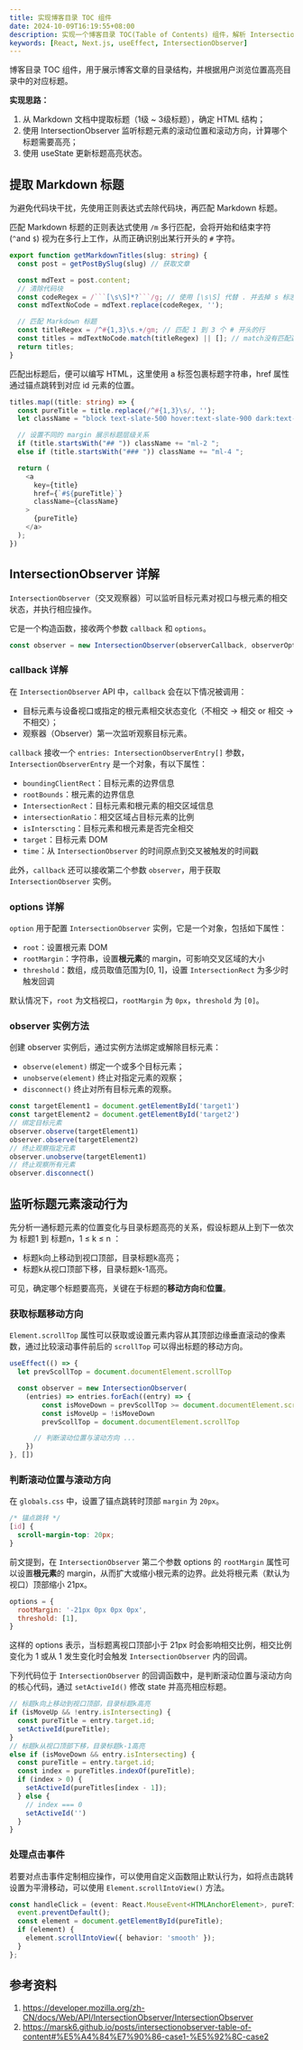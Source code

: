 ```yaml
---
title: 实现博客目录 TOC 组件
date: 2024-10-09T16:19:55+08:00
description: 实现一个博客目录 TOC(Table of Contents) 组件，解析 IntersectionObserver 的使用。
keywords: [React, Next.js, useEffect, IntersectionObserver]
---
```



博客目录 TOC 组件，用于展示博客文章的目录结构，并根据用户浏览位置高亮目录中的对应标题。

**实现思路：**
1. 从 Markdown 文档中提取标题（1级 ~ 3级标题），确定 HTML 结构；
2. 使用 IntersectionObserver 监听标题元素的滚动位置和滚动方向，计算哪个标题需要高亮；
3. 使用 useState 更新标题高亮状态。

## 提取 Markdown 标题
为避免代码块干扰，先使用正则表达式去除代码块，再匹配 Markdown 标题。

匹配 Markdown 标题的正则表达式使用 `/m` 多行匹配，会将开始和结束字符 (`^`and `$`) 视为在多行上工作，从而正确识别出某行开头的 `#` 字符。

```TypeScript
export function getMarkdownTitles(slug: string) {
  const post = getPostBySlug(slug) // 获取文章

  const mdText = post.content;
  // 清除代码块
  const codeRegex = /```[\s\S]*?```/g; // 使用 [\s\S] 代替 . 并去掉 s 标志
  const mdTextNoCode = mdText.replace(codeRegex, '');

  // 匹配 Markdown 标题
  const titleRegex = /^#{1,3}\s.+/gm; // 匹配 1 到 3 个 # 开头的行
  const titles = mdTextNoCode.match(titleRegex) || []; // match没有匹配返回null
  return titles;
}
```

匹配出标题后，便可以编写 HTML，这里使用 a 标签包裹标题字符串，href 属性通过锚点跳转到对应 id 元素的位置。

```TypeScript
titles.map((title: string) => {
  const pureTitle = title.replace(/^#{1,3}\s/, '');
  let className = "block text-slate-500 hover:text-slate-900 dark:text-slate-200 dark:hover:text-slate-400 whitespace-nowrap ";

  // 设置不同的 margin 展示标题层级关系
  if (title.startsWith("## ")) className += "ml-2 ";
  else if (title.startsWith("### ")) className += "ml-4 ";

  return (
    <a
      key={title}
      href={`#${pureTitle}`}
      className={className}
    >
      {pureTitle}
    </a>
  );
})
```

## IntersectionObserver 详解
`IntersectionObserver`（交叉观察器）可以监听目标元素对视口与根元素的相交状态，并执行相应操作。

它是一个构造函数，接收两个参数 `callback` 和 `options`。

```TypeScript
const observer = new IntersectionObserver(observerCallback, observerOptions);
```

### callback 详解

在 `IntersectionObserver` API 中，`callback` 会在以下情况被调用：
- 目标元素与设备视口或指定的根元素相交状态变化（不相交 -> 相交 or 相交 -> 不相交）；
- 观察器（Observer）第一次监听观察目标元素。

`callback` 接收一个 `entries: IntersectionObserverEntry[]` 参数，`IntersectionObserverEntry` 是一个对象，有以下属性：
- `boundingClientRect`：目标元素的边界信息
- `rootBounds`：根元素的边界信息
- `IntersectionRect`：目标元素和根元素的相交区域信息
- `intersectionRatio`：相交区域占目标元素的比例
- `isInterscting`：目标元素和根元素是否完全相交
- `target`：目标元素 DOM
- `time`：从 `IntersectionObserver` 的时间原点到交叉被触发的时间戳

此外，`callback` 还可以接收第二个参数 `observer`，用于获取 `IntersectionObserver` 实例。

### options 详解
`option` 用于配置 `IntersectionObserver` 实例，它是一个对象，包括如下属性：
- `root`：设置根元素 DOM
- `rootMargin`：字符串，设置**根元素**的 margin，可影响交叉区域的大小
- `threshold`：数组，成员取值范围为[0, 1]，设置 `IntersectionRect` 为多少时触发回调

默认情况下，`root` 为文档视口，`rootMargin` 为 `0px`，`threshold` 为 `[0]`。

### observer 实例方法
创建 observer 实例后，通过实例方法绑定或解除目标元素：
- `observe(element)` 绑定一个或多个目标元素；
- `unobserve(element)` 终止对指定元素的观察；
- `disconnect()` 终止对所有目标元素的观察。

```TypeScript
const targetElement1 = document.getElementById('target1')
const targetElement2 = document.getElementById('target2')
// 绑定目标元素
observer.observe(targetElement1)
observer.observe(targetElement2)
// 终止观察指定元素
observer.unobserve(targetElement1)
// 终止观察所有元素
observer.disconnect()
```

## 监听标题元素滚动行为

先分析一通标题元素的位置变化与目录标题高亮的关系，假设标题从上到下一依次为 标题1 到 标题n，1 ≤ k ≤ n ：

- 标题k向上移动到视口顶部，目录标题k高亮；
- 标题k从视口顶部下移，目录标题k-1高亮。

可见，确定哪个标题要高亮，关键在于标题的**移动方向**和**位置**。

### 获取标题移动方向
`Element.scrollTop` 属性可以获取或设置元素内容从其顶部边缘垂直滚动的像素数，通过比较滚动事件前后的 `scrollTop` 可以得出标题的移动方向。

```TypeScript
useEffect(() => {
  let prevScollTop = document.documentElement.scrollTop

  const observer = new IntersectionObserver(
    (entries) => entries.forEach((entry) => {
        const isMoveDown = prevScollTop >= document.documentElement.scrollTop
        const isMoveUp = !isMoveDown
        prevScollTop = document.documentElement.scrollTop

      // 判断滚动位置与滚动方向 ...
    })
}, [])
```

### 判断滚动位置与滚动方向
在 `globals.css` 中，设置了锚点跳转时顶部 `margin` 为 `20px`。
```CSS
/* 锚点跳转 */
[id] {
  scroll-margin-top: 20px; 
}
```
前文提到，在 `IntersectionObserver` 第二个参数 options 的 `rootMargin` 属性可以设置**根元素**的 margin，从而扩大或缩小根元素的边界。此处将根元素（默认为视口）顶部缩小 21px。
```JavaScript
options = {
  rootMargin: '-21px 0px 0px 0px',
  threshold: [1],
}
```
这样的 options 表示，当标题离视口顶部小于 21px 时会影响相交比例，相交比例变化为 1 或从 1 发生变化时会触发 `IntersectionObserver` 内的回调。

下列代码位于 `IntersectionObserver` 的回调函数中，是判断滚动位置与滚动方向的核心代码，通过 `setActiveId()` 修改 state 并高亮相应标题。
```TypeScript
// 标题k向上移动到视口顶部，目录标题k高亮
if (isMoveUp && !entry.isIntersecting) {
  const pureTitle = entry.target.id;
  setActiveId(pureTitle);
}
// 标题k从视口顶部下移，目录标题k-1高亮
else if (isMoveDown && entry.isIntersecting) {
  const pureTitle = entry.target.id;
  const index = pureTitles.indexOf(pureTitle);
  if (index > 0) {
    setActiveId(pureTitles[index - 1]);
  } else {
    // index === 0
    setActiveId('')
  }
}
```

### 处理点击事件
若要对点击事件定制相应操作，可以使用自定义函数阻止默认行为，如将点击跳转设置为平滑移动，可以使用 `Element.scrollIntoView()` 方法。
```TypeScript
const handleClick = (event: React.MouseEvent<HTMLAnchorElement>, pureTitle: string) => {
  event.preventDefault();
  const element = document.getElementById(pureTitle);
  if (element) {
    element.scrollIntoView({ behavior: 'smooth' });
  }
};
```

## 参考资料
1. https://developer.mozilla.org/zh-CN/docs/Web/API/IntersectionObserver/IntersectionObserver
2. https://marsk6.github.io/posts/intersectionobserver-table-of-content#%E5%A4%84%E7%90%86-case1-%E5%92%8C-case2

